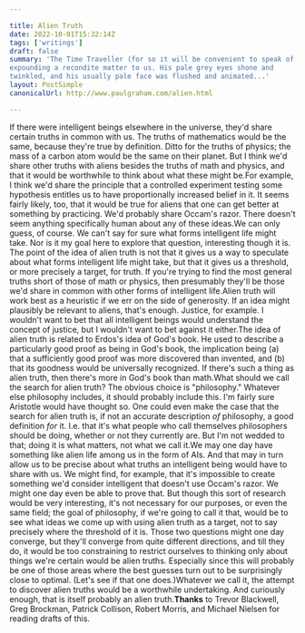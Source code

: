 ```yaml
---

title: Alien Truth
date: 2022-10-01T15:32:14Z
tags: ['writings']
draft: false
summary: 'The Time Traveller (for so it will be convenient to speak of him) was
expounding a recondite matter to us. His pale grey eyes shone and
twinkled, and his usually pale face was flushed and animated...'
layout: PostSimple
canonicalUrl: http://www.paulgraham.com/alien.html

---
```


If there were intelligent beings elsewhere in the universe, they'd
share certain truths in common with us. The truths of mathematics
would be the same, because they're true by definition. Ditto for
the truths of physics; the mass of a carbon atom would be the same
on their planet. But I think we'd share other truths with aliens
besides the truths of math and physics, and that it would be
worthwhile to think about what these might be.For example, I think we'd share the principle that a controlled
experiment testing some hypothesis entitles us to have proportionally
increased belief in it. It seems fairly likely, too, that it would
be true for aliens that one can get better at something by practicing.
We'd probably share Occam's razor. There doesn't seem anything
specifically human about any of these ideas.We can only guess, of course. We can't say for sure what forms
intelligent life might take. Nor is it my goal here to explore that
question, interesting though it is. The point of the idea of alien
truth is not that it gives us a way to speculate about what forms
intelligent life might take, but that it gives us a threshold, or
more precisely a target, for truth. If you're trying to find the
most general truths short of those of math or physics, then presumably
they'll be those we'd share in common with other forms of intelligent
life.Alien truth will work best as a heuristic if we err on the side of
generosity. If an idea might plausibly be relevant to aliens, that's
enough. Justice, for example. I wouldn't want to bet that all
intelligent beings would understand the concept of justice, but I
wouldn't want to bet against it either.The idea of alien truth is related to Erdos's idea of God's book.
He used to describe a particularly good proof as being in God's
book, the implication being (a) that a sufficiently good proof was
more discovered than invented, and (b) that its goodness would be
universally recognized. If there's such a thing as alien truth,
then there's more in God's book than math.What should we call the search for alien truth? The obvious choice
is "philosophy." Whatever else philosophy includes, it should
probably include this. I'm fairly sure Aristotle would have thought
so. One could even make the case that the search for alien truth
is, if not an accurate description _of_ philosophy, a good
definition _for_ it. I.e. that it's what people who call
themselves philosophers should be doing, whether or not they currently
are. But I'm not wedded to that; doing it is what matters, not what
we call it.We may one day have something like alien life among us in the form
of AIs. And that may in turn allow us to be precise about what
truths an intelligent being would have to share with us. We might
find, for example, that it's impossible to create something we'd
consider intelligent that doesn't use Occam's razor. We might one
day even be able to prove that. But though this sort of research
would be very interesting, it's not necessary for our purposes, or
even the same field; the goal of philosophy, if we're going to call it that, would be
to see what ideas we come up with using alien truth as a target,
not to say precisely where the threshold of it is. Those two questions might one
day converge, but they'll converge from quite different directions,
and till they do, it would be too constraining to restrict ourselves
to thinking only about things we're certain would be alien truths.
Especially since this will probably be one of those areas where the
best guesses turn out to be surprisingly close to optimal. (Let's
see if that one does.)Whatever we call it, the attempt to discover alien truths would be
a worthwhile undertaking. And curiously enough, that is itself
probably an alien truth.**Thanks** to Trevor Blackwell, Greg Brockman,
Patrick Collison, Robert Morris, and Michael Nielsen for reading drafts of this.
